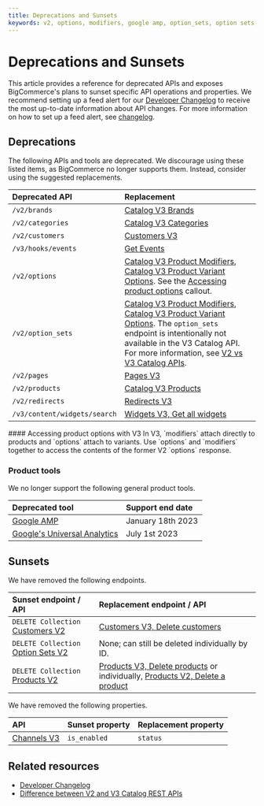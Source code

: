 ```yaml
---
title: Deprecations and Sunsets
keywords: v2, options, modifiers, google amp, option_sets, option sets, 
---
```


# Deprecations and Sunsets

This article provides a reference for deprecated APIs and exposes BigCommerce's plans to sunset specific API operations and properties. We recommend setting up a feed alert for our [Developer Changelog](/changelog) to receive the most up-to-date information about API changes. For more information on how to set up a feed alert, see [changelog](/api-docs/partner/getting-started/support#changelog).

## Deprecations

The following APIs and tools are deprecated. We discourage using these listed items, as BigCommerce no longer supports them. Instead, consider using the suggested replacements.

| Deprecated API | Replacement |
|:---------------|:------------|
| `/v2/brands` | [Catalog V3 Brands](/docs/rest-catalog/brands#get-all-brands) |
| `/v2/categories` | [Catalog V3 Categories](/docs/rest-catalog/categories#get-all-categories) |
| `/v2/customers` | [Customers V3](/docs/rest-management/customers) |
| `/v3/hooks/events`| [Get Events](/docs/webhooks/webhooks/webhook-events#get-events) |
|`/v2/options`| [Catalog V3 Product Modifiers](/docs/rest-catalog/product-modifiers#get-all-product-modifiers), [Catalog V3 Product Variant Options](/docs/rest-catalog/product-variant-options#get-all-product-variant-options). See the [Accessing product options](#accessing-product-options-with-V3) callout.  |
|`/v2/option_sets`| [Catalog V3 Product Modifiers](/docs/rest-catalog/product-modifiers#get-all-product-modifiers), [Catalog V3 Product Variant Options](/docs/rest-catalog/product-variant-options#get-all-product-variant-options). The `option_sets` endpoint is intentionally not available in the V3 Catalog API. For more information, see [V2 vs V3 Catalog APIs](/legacy/v2-products/v2-v3). |
|`/v2/pages`| [Pages V3](/docs/rest-content/pages) |
|`/v2/products `| [Catalog V3 Products](/docs/rest-catalog/products#get-all-products) |
|`/v2/redirects`| [Redirects V3](/docs/rest-management/redirects) |
|`/v3/content/widgets/search` | [Widgets V3, Get all widgets](/docs/rest-content/widgets/widget#get-all-widgets) |


<Callout type="info">
  #### Accessing product options with V3
  In V3, `modifiers` attach directly to products and `options` attach to variants. Use `options` and `modifiers` together to access the contents of the former V2 `options` response.
</Callout>

### Product tools

We no longer support the following general product tools.

|Deprecated tool|Support end date|
|:--|:--|
|[Google AMP](https://amp.dev/)|January 18th 2023|
|[Google's Universal Analytics](https://support.google.com/analytics/answer/11583528?hl=en)|July 1st 2023|

## Sunsets

We have removed the following endpoints.

| Sunset endpoint / API | Replacement endpoint / API |
|:----------------------|:---------------------------|
| `DELETE Collection` [Customers V2](/docs/rest-management/customers-v2) | [Customers V3, Delete customers](/docs/rest-management/customers-v2#delete-customers) |
| `DELETE Collection` [Option Sets V2](/legacy/v2-catalog-products/v2-option-sets) | None; can still be deleted individually by ID. |
| `DELETE Collection` [Products V2](/legacy/v2-catalog-products/v2-products) | [Products V3, Delete products](/docs/rest-catalog/products#delete-products) or individually, [Products V2, Delete a product](/legacy/v2-catalog-products/v2-products#delete-a-product) |

We have removed the following properties.

| API | Sunset property | Replacement property |
|:----|:----------------|:---------------------|
[Channels V3](/docs/rest-management/channels#get-all-channels) |`is_enabled` | `status` |

## Related resources 

* [Developer Changelog](/changelog)
* [Difference between V2 and V3 Catalog REST APIs](/api-docs/store-management/catalog/v2-vs-v3)
